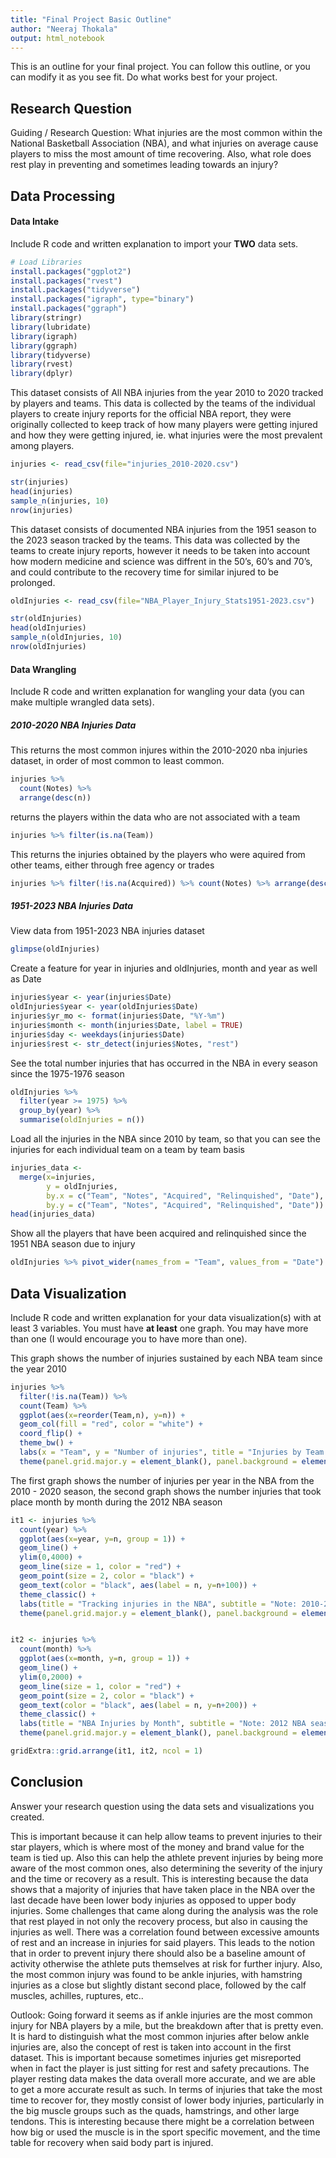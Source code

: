 ```yaml
---
title: "Final Project Basic Outline"
author: "Neeraj Thokala"
output: html_notebook
---
```


This is an outline for your final project. You can follow this outline, or you can modify it as you see fit. Do what works best for your project. 

## Research Question 

Guiding / Research Question: What injuries are the most common within the National Basketball Association (NBA), and what injuries on average cause players to miss the most amount of time recovering. Also, what role does rest play in preventing and sometimes leading towards an injury?



## Data Processing 

#### Data Intake 

Include R code and written explanation to import your **TWO** data sets.

```r
# Load Libraries
install.packages("ggplot2")
install.packages("rvest")
install.packages("tidyverse")
install.packages("igraph", type="binary")
install.packages("ggraph")
library(stringr)
library(lubridate)
library(igraph)
library(ggraph)
library(tidyverse)
library(rvest)
library(dplyr)
```

This dataset consists of All NBA injuries from the year 2010 to 2020 tracked by players and teams. This data is collected by the teams of the individual players to create injury reports for the official NBA report, they were originally collected to keep track of how many players were getting injured and how they were getting injured, ie. what injuries were the most prevalent among players.

```r
injuries <- read_csv(file="injuries_2010-2020.csv")

str(injuries)
head(injuries)
sample_n(injuries, 10)
nrow(injuries)
```

This dataset consists of documented NBA injuries from the 1951 season to the 2023 season tracked by the teams. This data was collected by the teams to create injury reports, however it needs to be taken into account how modern medicine and science was diffrent in the 50's, 60's and 70's, and could contribute to the recovery time for similar injured to be prolonged.

```r
oldInjuries <- read_csv(file="NBA_Player_Injury_Stats1951-2023.csv")

str(oldInjuries)
head(oldInjuries)
sample_n(oldInjuries, 10)
nrow(oldInjuries)
```

#### Data Wrangling 

Include R code and written explanation for wangling your data (you can make multiple wrangled data sets). 

##### 2010-2020 NBA Injuries Data

This returns the most common injures within the 2010-2020 nba injuries dataset, in order of most common to least common.
```r
injuries %>%
  count(Notes) %>%
  arrange(desc(n))
```
 
returns the players within the data who are not associated with a team 
```r
injuries %>% filter(is.na(Team))
```

This returns the injuries obtained by the players who were aquired from other teams, either through free agency or trades
```r
injuries %>% filter(!is.na(Acquired)) %>% count(Notes) %>% arrange(desc(n))
```


##### 1951-2023 NBA Injuries Data
View data from 1951-2023 NBA injuries dataset
```r
glimpse(oldInjuries)
```

Create a feature for year in injuries and oldInjuries, month and year as well as Date
```r
injuries$year <- year(injuries$Date)
oldInjuries$year <- year(oldInjuries$Date)
injuries$yr_mo <- format(injuries$Date, "%Y-%m")
injuries$month <- month(injuries$Date, label = TRUE)
injuries$day <- weekdays(injuries$Date)
injuries$rest <- str_detect(injuries$Notes, "rest")
```

See the total number injuries that has occurred in the NBA in every season since the 1975-1976 season
```r
oldInjuries %>%
  filter(year >= 1975) %>%
  group_by(year) %>%
  summarise(oldInjuries = n())

```

Load all the injuries in the NBA since 2010 by team, so that you can see the injuries for each individual team on a team by team basis
```r
injuries_data <-
  merge(x=injuries, 
        y = oldInjuries, 
        by.x = c("Team", "Notes", "Acquired", "Relinquished", "Date"),
        by.y = c("Team", "Notes", "Acquired", "Relinquished", "Date"))
head(injuries_data)
```

Show all the players that have been acquired and relinquished since the 1951 NBA season due to injury
```r
oldInjuries %>% pivot_wider(names_from = "Team", values_from = "Date")

```


## Data Visualization

Include R code and written explanation for your data visualization(s) with at least 3 variables. You must have **at least** one graph. You may have more than one (I would encourage you to have more than one). 

This graph shows the number of injuries sustained by each NBA team since the year 2010
```r
injuries %>%
  filter(!is.na(Team)) %>%
  count(Team) %>%
  ggplot(aes(x=reorder(Team,n), y=n)) +
  geom_col(fill = "red", color = "white") +
  coord_flip() +
  theme_bw() +
  labs(x = "Team", y = "Number of injuries", title = "Injuries by Team in the NBA") +
  theme(panel.grid.major.y = element_blank(), panel.background = element_rect(fill = "whitesmoke"))
```

The first graph shows the number of injuries per year in the NBA from the 2010 - 2020 season, the second graph shows the number injuries that took place month by month during the 2012 NBA season

```r
it1 <- injuries %>%
  count(year) %>%
  ggplot(aes(x=year, y=n, group = 1)) +
  geom_line() +
  ylim(0,4000) +
  geom_line(size = 1, color = "red") +
  geom_point(size = 2, color = "black") +
  geom_text(color = "black", aes(label = n, y=n+100)) +
  theme_classic() +
  labs(title = "Tracking injuries in the NBA", subtitle = "Note: 2010-2020", x = "Calendar Year", y = "Number of injuries") +
  theme(panel.grid.major.y = element_blank(), panel.background = element_rect(fill = "white"))


it2 <- injuries %>%
  count(month) %>%
  ggplot(aes(x=month, y=n, group = 1)) +
  geom_line() +
  ylim(0,2000) +
  geom_line(size = 1, color = "red") +
  geom_point(size = 2, color = "black") +
  geom_text(color = "black", aes(label = n, y=n+200)) +
  theme_classic() +
  labs(title = "NBA Injuries by Month", subtitle = "Note: 2012 NBA season", x = "Month", y = "Number of injuries") +
  theme(panel.grid.major.y = element_blank(), panel.background = element_rect(fill = "white"))

gridExtra::grid.arrange(it1, it2, ncol = 1)

```




## Conclusion

Answer your research question using the data sets and visualizations you created. 

This is important because it can help allow teams to prevent injuries to their star players, which is where most of the money and brand value for the team is tied up. Also this can help the athlete prevent injuries by being more aware of the most common ones, also determining the severity of the injury and the time or recovery as a result. This is interesting because the data shows that a majority of injuries that have taken place in the NBA over the last decade have been lower body injuries as opposed to upper body injuries. Some challenges that came along during the analysis was the role that rest  played in not only the recovery process, but also in causing the injuries as well. There was a correlation found between excessive amounts of rest and an increase in injuries for said players. This leads to the notion that in order to prevent injury there should also be a baseline amount of activity otherwise the athlete puts themselves at risk for further injury. Also, the most common injury was found to be ankle injuries, with hamstring injuries as a close but slightly distant second place, followed by the calf muscles, achilles, ruptures, etc..


Outlook: Going forward it seems as if ankle injuries are the most common injury for NBA players by a mile, but the breakdown after that is pretty even. It is hard to distinguish what the most common injuries after below ankle injuries are, also the concept of rest is taken into account in the first dataset. This is important because sometimes injuries get misreported when in fact the player is just sitting for rest and safety precautions. The player resting data makes the data overall more accurate, and we are able to get a more accurate result as such. In terms of injuries that take the most time to recover for, they mostly consist of lower body injuries, particularly in the big muscle groups such as the quads, hamstrings, and other large tendons. This is interesting because there might be a correlation between how big or used the muscle is in the sport specific movement, and the time table for recovery when said body part is injured.



